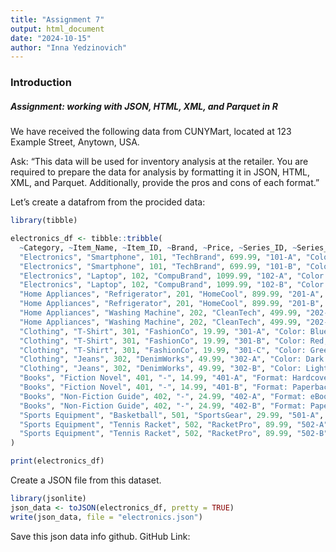 ```yaml
---
title: "Assignment 7"
output: html_document
date: "2024-10-15"
author: "Inna Yedzinovich"
---
```


### Introduction
##### Assignment: working with JSON, HTML, XML, and Parquet in R 

We have received the following data from CUNYMart, located at 123 Example Street,
Anytown, USA.

Ask: "This data will be used for inventory analysis at the retailer. You are required to prepare the data
for analysis by formatting it in JSON, HTML, XML, and Parquet. Additionally, provide the pros
and cons of each format."

Let's create a datafrom from the procided data: 

```r
library(tibble)

electronics_df <- tibble::tribble(
  ~Category, ~Item_Name, ~Item_ID, ~Brand, ~Price, ~Series_ID, ~Series_Details,
  "Electronics", "Smartphone", 101, "TechBrand", 699.99, "101-A", "Color: Black, Storage: 64GB",
  "Electronics", "Smartphone", 101, "TechBrand", 699.99, "101-B", "Color: White, Storage: 128GB",
  "Electronics", "Laptop", 102, "CompuBrand", 1099.99, "102-A", "Color: Silver, Storage: 256GB",
  "Electronics", "Laptop", 102, "CompuBrand", 1099.99, "102-B", "Color: Space Gray, Storage: 512GB",
  "Home Appliances", "Refrigerator", 201, "HomeCool", 899.99, "201-A", "Color: Stainless Steel, Capacity: 20 cu ft",
  "Home Appliances", "Refrigerator", 201, "HomeCool", 899.99, "201-B", "Color: White, Capacity: 18 cu ft",
  "Home Appliances", "Washing Machine", 202, "CleanTech", 499.99, "202-A", "Type: Front Load, Capacity: 4.5 cu ft",
  "Home Appliances", "Washing Machine", 202, "CleanTech", 499.99, "202-B", "Type: Top Load, Capacity: 5.0 cu ft",
  "Clothing", "T-Shirt", 301, "FashionCo", 19.99, "301-A", "Color: Blue, Size: S",
  "Clothing", "T-Shirt", 301, "FashionCo", 19.99, "301-B", "Color: Red, Size: M",
  "Clothing", "T-Shirt", 301, "FashionCo", 19.99, "301-C", "Color: Green, Size: L",
  "Clothing", "Jeans", 302, "DenimWorks", 49.99, "302-A", "Color: Dark Blue, Size: 32",
  "Clothing", "Jeans", 302, "DenimWorks", 49.99, "302-B", "Color: Light Blue, Size: 34",
  "Books", "Fiction Novel", 401, "-", 14.99, "401-A", "Format: Hardcover, Language: English",
  "Books", "Fiction Novel", 401, "-", 14.99, "401-B", "Format: Paperback, Language: Spanish",
  "Books", "Non-Fiction Guide", 402, "-", 24.99, "402-A", "Format: eBook, Language: English",
  "Books", "Non-Fiction Guide", 402, "-", 24.99, "402-B", "Format: Paperback, Language: French",
  "Sports Equipment", "Basketball", 501, "SportsGear", 29.99, "501-A", "Size: Size 7, Color: Orange",
  "Sports Equipment", "Tennis Racket", 502, "RacketPro", 89.99, "502-A", "Material: Graphite, Color: Black",
  "Sports Equipment", "Tennis Racket", 502, "RacketPro", 89.99, "502-B", "Material: Aluminum, Color: Silver"
)

print(electronics_df)
```

Create a JSON file from this dataset. 

```r
library(jsonlite)
json_data <- toJSON(electronics_df, pretty = TRUE)
write(json_data, file = "electronics.json")
```

Save this json data info github. 
GitHub Link: 
